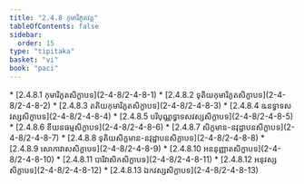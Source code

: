 ```yaml
---
title: "2.4.8 កុមារិភូតវគ្គ"
tableOfContents: false
sidebar:
  order: 15
type: "tipitaka"
basket: "vi"
book: "paci"
---
```



<DynamicBreadcrumb />



<TableOfContents book="paci" section="2.4.8">
* [2.4.8.1 កុមារិភូតសិក្ខាបទ](2-4-8/2-4-8-1)
* [2.4.8.2 ទុតិយកុមារិភូតសិក្ខាបទ](2-4-8/2-4-8-2)
* [2.4.8.3 តតិយកុមារិភូតសិក្ខាបទ](2-4-8/2-4-8-3)
* [2.4.8.4 ឩនទ្វាទសវស្សសិក្ខាបទ](2-4-8/2-4-8-4)
* [2.4.8.5 បរិបុណ្ណទ្វាទសវស្សសិក្ខាបទ](2-4-8/2-4-8-5)
* [2.4.8.6 ខីយនធម្មសិក្ខាបទ](2-4-8/2-4-8-6)
* [2.4.8.7 សិក្ខមាន-នវុដ្ឋាបនសិក្ខាបទ](2-4-8/2-4-8-7)
* [2.4.8.8 ទុតិយសិក្ខមាន-នវុដ្ឋាបនសិក្ខាបទ](2-4-8/2-4-8-8)
* [2.4.8.9 សោកាវាសសិក្ខាបទ](2-4-8/2-4-8-9)
* [2.4.8.10 អននុញ្ញាតសិក្ខាបទ](2-4-8/2-4-8-10)
* [2.4.8.11 បារិវាសិកសិក្ខាបទ](2-4-8/2-4-8-11)
* [2.4.8.12 អនុវស្សសិក្ខាបទ](2-4-8/2-4-8-12)
* [2.4.8.13 ឯកវស្សសិក្ខាបទ](2-4-8/2-4-8-13)
</TableOfContents>